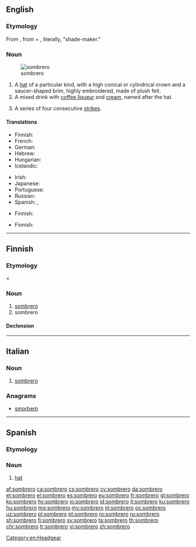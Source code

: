 ==English==

===Etymology===
From {{etyl|es|en}} {{m|es|sombrero||hat}}, from {{m|es|sombra||shadow, shade}} + {{m|es|-ero}}, literally, "shade-maker."

===Noun===
{{en-noun}}
[[File:Sombrero (PSF).png|thumb|sombrero]]

# A [[hat]] of a particular kind, with a high conical or cylindrical crown and a saucer-shaped brim, highly embroidered, made of plush felt.
# A mixed drink with [[coffee liqueur]] and [[cream]], named after the hat.
# {{lb|en|bowling}} A series of four consecutive [[strike|strikes]].

====Translations====
{{trans-top|hat}}
* Finnish: {{t+|fi|sombrero}}
* French: {{t+|fr|sombréro|m}}
* German: {{t+|de|Sombrero}}
* Hebrew: {{t+|he|סומבררו|m|sc=Hebr}}
* Hungarian: {{t|hu|szombréró}}
* Icelandic: {{t|is|mexíkanahattur|m}}
{{trans-mid}}
* Irish: {{t|ga|soimbréaró}}
* Japanese: {{t|ja|ソンブレロ|tr=sonburero}}
* Portuguese: {{t|pt|sombreiro|m}}
* Russian: {{t+|ru|сомбре́ро|n}}
* Spanish: {{t|es|sombrero mexicano|m}}, {{qualifier|Mexico}} {{t|es|sombrero de charro|m}}
{{trans-bottom}}

{{trans-top|drink}}
* Finnish: {{t|fi|sombrero}}
{{trans-mid}}
{{trans-bottom}}

{{trans-top|bowling: series of four strikes}}
* Finnish: {{t|fi|kinnuset|p}}
{{trans-mid}}
{{trans-bottom}}

[[Category:en:Headgear]]

----

==Finnish==

===Etymology===
< {{etyl|es|fi}}

===Noun===
{{fi-noun}}

# [[#English|sombrero]] {{gloss|hat}}
# sombrero {{gloss|drink}}

====Declension====
{{fi-decl-valo|sombrer|||o|a}}

----

==Italian==

===Noun===
{{it-noun|m}}

# [[#English|sombrero]]

===Anagrams===
* [[smorberò#Italian|smorberò]]

----

==Spanish==

===Etymology===
{{suffix|sombra|ero|lang=es}}

===Noun===
{{es-noun|m|sombreros}}

# [[hat]]

[[af:sombrero]]
[[ca:sombrero]]
[[cs:sombrero]]
[[cy:sombrero]]
[[da:sombrero]]
[[et:sombrero]]
[[el:sombrero]]
[[es:sombrero]]
[[eu:sombrero]]
[[fr:sombrero]]
[[gl:sombrero]]
[[ko:sombrero]]
[[hy:sombrero]]
[[io:sombrero]]
[[id:sombrero]]
[[it:sombrero]]
[[ku:sombrero]]
[[hu:sombrero]]
[[mg:sombrero]]
[[my:sombrero]]
[[nl:sombrero]]
[[oc:sombrero]]
[[uz:sombrero]]
[[pl:sombrero]]
[[pt:sombrero]]
[[ro:sombrero]]
[[ru:sombrero]]
[[sh:sombrero]]
[[fi:sombrero]]
[[sv:sombrero]]
[[ta:sombrero]]
[[th:sombrero]]
[[chr:sombrero]]
[[tr:sombrero]]
[[vi:sombrero]]
[[zh:sombrero]]